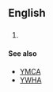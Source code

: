 ==English==
{{wikipedia}}
==={{initialism-old|en}}===
{{head|en}}

# {{w|Young Men's Hebrew Association}}

====See also====
* [[YMCA]]
* [[YWHA]]